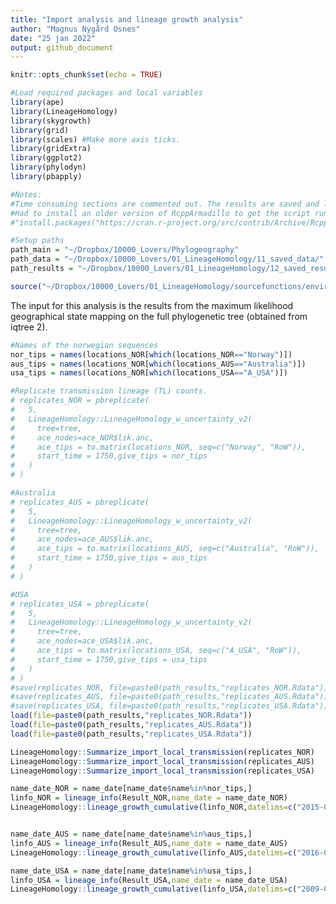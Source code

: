```yaml
---
title: "Import analysis and lineage growth analysis"
author: "Magnus Nygård Osnes"
date: "25 jan 2022"
output: github_document
---
```


```r
knitr::opts_chunk$set(echo = TRUE)

```


```r
#Load required packages and local variables
library(ape)
library(LineageHomology)
library(skygrowth)
library(grid)
library(scales) #Make more axis ticks.
library(gridExtra)
library(ggplot2)
library(phylodyn)
library(pbapply)

#Notes:
#Time consuming sections are commented out. The results are saved and loaded on new runs instead of rerunning every time. 
#Had to install an older version of RcppArmadillo to get the script running
#"install.packages("https://cran.r-project.org/src/contrib/Archive/RcppArmadillo/RcppArmadillo_0.9.900.3.0.tar.gz", repos=NULL, type="source")"

#Setup paths
path_main = "~/Dropbox/10000_Lovers/Phylogeography"
path_data = "~/Dropbox/10000_Lovers/01_LineageHomology/11_saved_data/"
path_results = "~/Dropbox/10000_Lovers/01_LineageHomology/12_saved_results/"

source("~/Dropbox/10000_Lovers/01_LineageHomology/sourcefunctions/environment_variables.R")
```

The input for this analysis is the results from the maximum likelihood geographical state mapping on the full phylogenetic tree (obtained from iqtree 2). 

```r
#Names of the norwegian sequences
nor_tips = names(locations_NOR[which(locations_NOR=="Norway")])
aus_tips = names(locations_NOR[which(locations_AUS=="Australia")])
usa_tips = names(locations_NOR[which(locations_USA=="A_USA")])

#Replicate transmission lineage (TL) counts.
# replicates_NOR = pbreplicate(
#   5,
#   LineageHomology::LineageHomology_w_uncertainty_v2(
#     tree=tree,
#     ace_nodes=ace_NOR$lik.anc,
#     ace_tips = to.matrix(locations_NOR, seq=c("Norway", "RoW")),
#     start_time = 1750,give_tips = nor_tips
#   )
# )

#Australia
# replicates_AUS = pbreplicate(
#   5,
#   LineageHomology::LineageHomology_w_uncertainty_v2(
#     tree=tree,
#     ace_nodes=ace_AUS$lik.anc,
#     ace_tips = to.matrix(locations_AUS, seq=c("Australia", "RoW")),
#     start_time = 1750,give_tips = aus_tips
#   )
# )

#USA
# replicates_USA = pbreplicate(
#   5,
#   LineageHomology::LineageHomology_w_uncertainty_v2(
#     tree=tree,
#     ace_nodes=ace_USA$lik.anc,
#     ace_tips = to.matrix(locations_USA, seq=c("A_USA", "RoW")),
#     start_time = 1750,give_tips = usa_tips
#   )
# )
#save(replicates_NOR, file=paste0(path_results,"replicates_NOR.Rdata"))
#save(replicates_AUS, file=paste0(path_results,"replicates_AUS.Rdata"))
#save(replicates_USA, file=paste0(path_results,"replicates_USA.Rdata"))
load(file=paste0(path_results,"replicates_NOR.Rdata"))
load(file=paste0(path_results,"replicates_AUS.Rdata"))
load(file=paste0(path_results,"replicates_USA.Rdata"))
```

```r
LineageHomology::Summarize_import_local_transmission(replicates_NOR)
LineageHomology::Summarize_import_local_transmission(replicates_AUS)
LineageHomology::Summarize_import_local_transmission(replicates_USA)

```



```r
name_date_NOR = name_date[name_date$name%in%nor_tips,]
linfo_NOR = lineage_info(Result_NOR,name_date = name_date_NOR)
LineageHomology::lineage_growth_cumulative(linfo_NOR,datelims=c("2015-01-01","2019-06-15","1 year"))


name_date_AUS = name_date[name_date$name%in%aus_tips,]
linfo_AUS = lineage_info(Result_AUS,name_date = name_date_AUS)
LineageHomology::lineage_growth_cumulative(linfo_AUS,datelims=c("2016-07-01","2018-06-15","5 months"))

name_date_USA = name_date[name_date$name%in%usa_tips,]
linfo_USA = lineage_info(Result_USA,name_date = name_date_USA)
LineageHomology::lineage_growth_cumulative(linfo_USA,datelims=c("2009-07-01","2019-06-15","1 year"))

```


